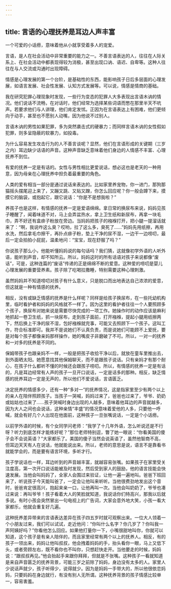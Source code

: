 ```yaml
---
---
---
```

title: 言语的心理抚养是耳边人声丰富
---




一个可爱的小话痨，意味着他从小就享受着多人的宠爱。

言语，是人在社会活动中非常重要的能力之一。不善言语表达的人，往往在人际关系上、在社会活动中都表现得较为消极，甚至出现口讷、语迟、自卑等。这种人往往在与人交流或沟通时出现障碍。

情感是心理发展的第一个台阶，是基础性的东西，能影响孩子日后多层面的心理发展，如语言发展、社会性发展、认知方式发展等。可以说，情感是情商的基础。

我在研究犯罪心理现象时发现，一些行为变态的犯罪人大多表现出言语木讷的情况。他们说话不流畅，在对话时，他们经常为选择某些词语而憋在那里半天不吭声。若要求他们与人讲理，他们肯定发怵。正因为在言语表达上有困难，他们更倾向于动手，甚至也不愿别人动嘴，因为他说不过别人。

言语木讷的男性如果犯罪，多为突然袭击式的硬暴力；而同样言语木讷的女性假如犯罪，则多呈隐蔽的软暴力，如投毒。

为什么容易发生攻击行为的人不善言谈呢？显然，他们在言语形成的关键期（三岁之内）耳边缺少话语的声音。这种声音缺乏意味着他们身边的人情感不丰富、心理抚养不到位。

有爱的抚养一定是有话的。女性与男性相比更爱说话，想必这也是老天的一种用意，因为母亲在心理抚养中担负着最重要的角色。

人类的爱有相当一部分是通过说话来表达的。比如家里养宠物，你一进门，那狗那猫摇头摆尾迎上来了，又蹦又跳、又贴又蹭，你怎么回应呢？你一般会蹲下来，摸摸它的脑袋，或抱起它，跟它说话：“你是不是想我啦？”

养孩子也是这样，有情感的抚养一定是爱语绵绵。拿日常的换尿布来说，妈妈见孩子睡醒了，闻着味道不对，马上会弄盆热水，拿上卫生纸和新尿布，再拿一块毛巾，弄不好还有盒痱子粉放在旁边。当妈妈把孩子的襁褓打开，把小腿一提溜话就来了：“啊，我说咋这么臭？哎哟，拉了这么多，臭死了……”妈妈先用纸擦，再用水洗，然后拿毛巾擦干，再扑点痱子粉，垫上干净的尿不湿，一边干一边唠叨，最后一定会拍拍小屁屁，温柔地问：“宝宝，现在舒服了吗？”

你说孩子那么小，他能听懂妈妈说的每句话吗？我们猜，这就像初学外语的人听外语，能听到声音，却不知所云。所以，妈妈这时的所有话语对孩子来说都像“废话”，可是，这种连篇的“废话”传递的正是绵绵不断的爱意。这种爱的唠叨是婴儿心理发展的重要营养素。孩子除了吃喝拉撒睡，特别需要这种心理刺激。

虽然妈妈并不知道唠叨对孩子有什么意义，只是脱口而出地表达自己浓浓的爱意，但这就是一种有情感的抚养。

相反，没有或缺乏情感的抚养是什么样呢？同样是给孩子换尿布，在一些托幼机构里，临时看护者和妈妈的风格就不一样了。因为这里的看护者往往一个人要照顾多个孩子，换尿布对她来说是需要尽快完成的一项工作。她操作时的动作应该是麻利地抓起一卷卫生纸，抓一块尿布，走到孩子面前，打开襁褓，提起小腿用纸擦两下，然后换上干净的尿不湿，包好襁褓就完事，可能又去照顾下一个孩子。这叫工作，符合标准即可。我并不是说她们不认真负责，而是说她们可能顾不上爱抚，要是对每个孩子都像亲妈那样操作，她的嘴皮子非磨破了不可。所以，一对一的抚养和一对多的抚养是不同的。

保姆带孩子也跟亲妈不一样，一般是把孩子收拾干净以后，就放在童车里推出去，到外面晒太阳。她愿意找其他保姆聊天，而不是跟孩子说话。只有亲妈才有那个耐心，在孩子什么都听不懂的时候还会跟孩子唠叨。所以，有情感的抚养一定是有话的，凡是耳边经常有人声的孩子一旦开口说话，一定是话多的那种。相反，缺乏情感的抚养耳边一定是无声的，所以他们不爱说话，言语匮乏。

决定抚养的情感多少，还有一种“多对一”的抚养情况，这是指家里至少有两个以上的亲人在陪伴照顾孩子。当孩子一哭喊，妈妈过来了，爸爸也过来了，爷爷、奶奶或姑姑也过来了……孩子哭喊时身边出现的人越多，意味着他耳边的声音就越多，因为大人之间也会说话，这种亲情“丰盛”的情况意味着爱他的人多，只要他一呼喊，就会有好几个人出现在他面前，这种孩子一旦张嘴说话，一定是个小话痨。

以前学外语的时候，有个女同学问老师：“我学了十几年外语，怎么听说还是不行呀？听力到底怎样才能练好呢？”那位老师特别逗，瞥了她一眼说：“你看美国的傻子会不会说英语？”大家都乐了。美国的傻子当然会说英语了，虽然他智商不高，但耳边天天有人在说话，他就能说出来。所以，老师的意思是说，语言不是靠看书就能学会的，而是要有语言环境，多听才行。

孩子学说话也一样，耳边听到的声音越丰富，就越容易张嘴。如果孩子在家里受关注度高，第一次开口说话能被及时发现，然后受到家人的鼓励，他的语言技能会快速发展。当他会叫妈妈了，全家人会围过来验证，让他一遍一遍地叫。爸爸下班回来了，听说孩子今天能叫爸了，一定会让他叫来听听。当他很费劲地发出这个音时，爸爸肯定很高兴，抱起来亲一口，让他再叫一次。当他会叫奶奶了，爷爷也凑过来说：再叫爷爷！孩子看着大人的笑脸就知道，我说话你们特高兴，那我以后就多说。有时小孩会突然冒出一句电视上的广告词，大家会意外地大笑，小孩一看大家都乐，他就会重复好几遍。

这种抚养差异带来的言语表达差异在孩子四五岁时就可观察出来。一位大人领着一个小朋友过来，我们可以试试，走近他问：“你叫什么名字？你几岁了？你叫我一声阿姨好吗？”你看他怎么回应。如果他打量你一下，小嘴很甜地叫你，你就可以知道，这个孩子是有亲人陪伴的，而且家里经常有两个以上的抚养人。相反，有的孩子一领出来，妈妈让他叫叔叔，他会拽着妈妈的手，抬头看你一眼，马上又低下头，或者旁顾左右，既不看你也不叫你，只想赶快走开。当他要走的时候，妈妈说：“跟叔叔再见。”他会抬起手来跟你拜拜，但就是不张嘴。这种孩子一看就知道是来自声音匮乏的抚养背景，可能三岁之前除了妈妈，身边没有太多的人。家里人少说话声就少，孩子听得少，说得就少。因为是妈妈一手带大的，所以他很依恋妈妈，只要妈妈在身边就行，有没有别人无所谓。这种抚养背景的孩子情感比较单一，容易害羞。